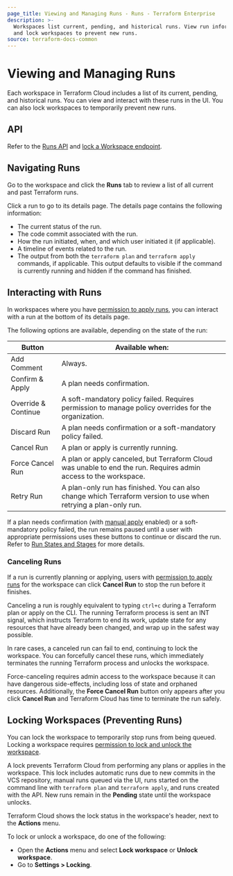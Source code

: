 ```yaml
---
page_title: Viewing and Managing Runs - Runs - Terraform Enterprise
description: >-
  Workspaces list current, pending, and historical runs. View run information
  and lock workspaces to prevent new runs.
source: terraform-docs-common
---
```


# Viewing and Managing Runs

Each workspace in Terraform Cloud includes a list of its current, pending, and historical runs. You can view and interact with these runs in the UI. You can also lock workspaces to temporarily prevent new runs.

## API

Refer to the [Runs API](/terraform/enterprise/api-docs/run) and [lock a Workspace endpoint](/terraform/enterprise/api-docs/workspaces#lock-a-workspace).

## Navigating Runs

Go to the workspace and click the **Runs** tab to review a list of all current and past Terraform runs.

Click a run to go to its details page. The details page contains the following information:

-   The current status of the run.
-   The code commit associated with the run.
-   How the run initiated, when, and which user initiated it (if applicable).
-   A timeline of events related to the run.
-   The output from both the `terraform plan` and `terraform apply` commands, if applicable. This output defaults to visible if the command is currently running and hidden if the command has finished.

## Interacting with Runs

In workspaces where you have [permission to apply runs](/terraform/enterprise/users-teams-organizations/permissions#general-workspace-permissions), you can interact with a run at the bottom of its details page.

The following options are available, depending on the state of the run:

| Button              | Available when:                                                                                                  |
| ------------------- | ---------------------------------------------------------------------------------------------------------------- |
| Add Comment         | Always.                                                                                                          |
| Confirm & Apply     | A plan needs confirmation.                                                                                       |
| Override & Continue | A soft-mandatory policy failed. Requires permission to manage policy overrides for the organization.             |
| Discard Run         | A plan needs confirmation or a soft-mandatory policy failed.                                                     |
| Cancel Run          | A plan or apply is currently running.                                                                            |
| Force Cancel Run    | A plan or apply canceled, but Terraform Cloud was unable to end the run. Requires admin access to the workspace. |
| Retry Run           | A plan-only run has finished. You can also change which Terraform version to use when retrying a plan-only run.  |

[permissions-citation]: #intentionally-unused---keep-for-maintainers

If a plan needs confirmation (with [manual apply](/terraform/enterprise/workspaces/settings#auto-apply-and-manual-apply) enabled) or a soft-mandatory policy failed, the run remains paused until a user with appropriate permissions uses these buttons to continue or discard the run. Refer to [Run States and Stages](/terraform/enterprise/run/states) for more details.

### Canceling Runs

If a run is currently planning or applying, users with [permission to apply runs](/terraform/enterprise/users-teams-organizations/permissions#general-workspace-permissions) for the workspace can click **Cancel Run** to stop the run before it finishes.

[permissions-citation]: #intentionally-unused---keep-for-maintainers

Canceling a run is roughly equivalent to typing `ctrl+c` during a Terraform plan or apply on the CLI. The running Terraform process is sent an INT signal, which instructs Terraform to end its work, update state for any resources that have already been changed, and wrap up in the safest way possible.

In rare cases, a canceled run can fail to end, continuing to lock the workspace. You can forcefully cancel these runs, which immediately terminates the running Terraform process and unlocks the workspace.

Force-canceling requires admin access to the workspace because it can have dangerous side-effects, including loss of state and orphaned resources. Additionally, the **Force Cancel Run** button only appears after you click **Cancel Run** and Terraform Cloud has time to terminate the run safely.

[permissions-citation]: #intentionally-unused---keep-for-maintainers

## Locking Workspaces (Preventing Runs)

You can lock the workspace to temporarily stop runs from being queued. Locking a workspace requires [permission to lock and unlock the workspace](/terraform/enterprise/users-teams-organizations/permissions#general-workspace-permissions).

A lock prevents Terraform Cloud from performing any plans or applies in the workspace. This lock includes automatic runs due to new commits in the VCS repository, manual runs queued via the UI, runs started on the command line with `terraform plan` and `terraform apply`, and runs created with the API. New runs remain in the **Pending** state until the workspace unlocks.

Terraform Cloud shows the lock status in the workspace's header, next to the **Actions** menu.

To lock or unlock a workspace, do one of the following:

-   Open the **Actions** menu and select **Lock workspace** or **Unlock workspace**.
-   Go to **Settings > Locking**.

[permissions-citation]: #intentionally-unused---keep-for-maintainers
